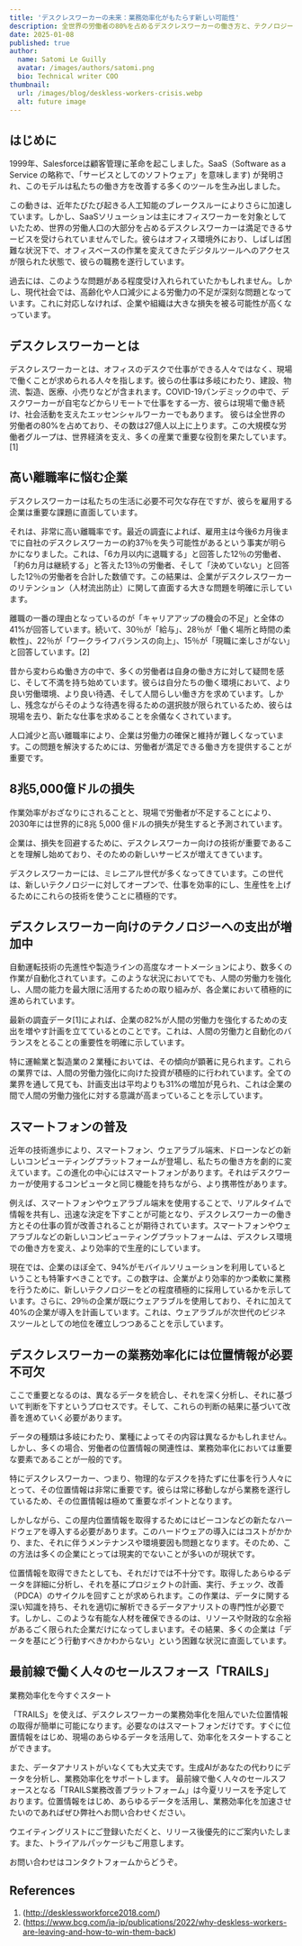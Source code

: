 ```yaml
---
title: 'デスクレスワーカーの未来：業務効率化がもたらす新しい可能性'
description: 全世界の労働者の80%を占めるデスクレスワーカーの働き方と、テクノロジーの活用について書いています。
date: 2025-01-08
published: true
author:
  name: Satomi Le Guilly
  avatar: /images/authors/satomi.png
  bio: Technical writer COO
thumbnail:
  url: /images/blog/deskless-workers-crisis.webp
  alt: future image
---
```


## はじめに

1999年、Salesforceは顧客管理に革命を起こしました。SaaS（Software as a Service の略称で、「サービスとしてのソフトウェア」を意味します) が発明され、このモデルは私たちの働き方を改善する多くのツールを生み出しました。

この動きは、近年たびたび起きる人工知能のブレークスルーによりさらに加速しています。しかし、SaaSソリューションは主にオフィスワーカーを対象としていたため、世界の労働人口の大部分を占めるデスクレスワーカーは満足できるサービスを受けられていませんでした。彼らはオフィス環境外におり、しばしば困難な状況下で、オフィスベースの作業を変えてきたデジタルツールへのアクセスが限られた状態で、彼らの職務を遂行しています。

過去には、このような問題がある程度受け入れられていたかもしれません。しかし、現代社会では、高齢化や人口減少による労働力の不足が深刻な問題となっています。これに対応しなければ、企業や組織は大きな損失を被る可能性が高くなっています。

## デスクレスワーカーとは

デスクレスワーカーとは、オフィスのデスクで仕事ができる人々ではなく、現場で働くことが求められる人々を指します。彼らの仕事は多岐にわたり、建設、物流、製造、医療、小売りなどが含まれます。COVID-19パンデミックの中で、デスクワーカーが自宅などからリモートで仕事をする一方、彼らは現場で働き続け、社会活動を支えたエッセンシャルワーカーでもあります。 彼らは全世界の労働者の80%を占めており、その数は27億人以上に上ります。この大規模な労働者グループは、世界経済を支え、多くの産業で重要な役割を果たしています。[1]

## 高い離職率に悩む企業

デスクレスワーカーは私たちの生活に必要不可欠な存在ですが、彼らを雇用する企業は重要な課題に直面しています。

それは、非常に高い離職率です。最近の調査によれば、雇用主は今後6カ月後までに自社のデスクレスワーカーの約37％を失う可能性があるという事実が明らかになりました。これは、「6カ月以内に退職する」と回答した12％の労働者、「約6カ月は継続する」と答えた13％の労働者、そして「決めていない」と回答した12％の労働者を合計した数値です。この結果は、企業がデスクレスワーカーのリテンション（人材流出防止）に関して直面する大きな問題を明確に示しています。

離職の一番の理由となっているのが「キャリアアップの機会の不足」と全体の41%が回答しています。続いて、30％が「給与」、28％が「働く場所と時間の柔軟性」、22％が「ワークライフバランスの向上」、15％が「現職に楽しさがない」と回答しています。[2]

昔から変わらぬ働き方の中で、多くの労働者は自身の働き方に対して疑問を感じ、そして不満を持ち始めています。彼らは自分たちの働く環境において、より良い労働環境、より良い待遇、そして人間らしい働き方を求めています。しかし、残念ながらそのような待遇を得るための選択肢が限られているため、彼らは現場を去り、新たな仕事を求めることを余儀なくされています。

人口減少と高い離職率により、企業は労働力の確保と維持が難しくなっています。この問題を解決するためには、労働者が満足できる働き方を提供することが重要です。

## 8兆5,000億ドルの損失

作業効率がおざなりにされることと、現場で労働者が不足することにより、2030年には世界的に8兆 5,000 億ドルの損失が発生すると予測されています。

企業は、損失を回避するために、デスクレスワーカー向けの技術が重要であることを理解し始めており、そのための新しいサービスが増えてきています。

デスクレスワーカーには、ミレニアル世代が多くなってきています。この世代は、新しいテクノロジーに対してオープンで、仕事を効率的にし、生産性を上げるためにこれらの技術を使うことに積極的です。

## デスクレスワーカー向けのテクノロジーへの支出が増加中

自動運転技術の先進性や製造ラインの高度なオートメーションにより、数多くの作業が自動化されています。このような状況においてでも、人間の労働力を強化し、人間の能力を最大限に活用するための取り組みが、各企業において積極的に進められています。

最新の調査データ[1]によれば、企業の82%が人間の労働力を強化するための支出を増やす計画を立てているとのことです。これは、人間の労働力と自動化のバランスをとることの重要性を明確に示しています。

特に運輸業と製造業の２業種においては、その傾向が顕著に見られます。これらの業界では、人間の労働力強化に向けた投資が積極的に行われています。全ての業界を通して見ても、計画支出は平均よりも31%の増加が見られ、これは企業の間で人間の労働力強化に対する意識が高まっていることを示しています。

## スマートフォンの普及

近年の技術進歩により、スマートフォン、ウェアラブル端末、ドローンなどの新しいコンピューティングプラットフォームが登場し、私たちの働き方を劇的に変えています。この進化の中心にはスマートフォンがあります。それはデスクワーカーが使用するコンピュータと同じ機能を持ちながら、より携帯性があります。

例えば、スマートフォンやウェアラブル端末を使用することで、リアルタイムで情報を共有し、迅速な決定を下すことが可能となり、デスクレスワーカーの働き方とその仕事の質が改善されることが期待されています。スマートフォンやウェアラブルなどの新しいコンピューティングプラットフォームは、デスクレス環境での働き方を変え、より効率的で生産的にしています。

現在では、企業のほぼ全て、94%がモバイルソリューションを利用しているということも特筆すべきことです。この数字は、企業がより効率的かつ柔軟に業務を行うために、新しいテクノロジーをどの程度積極的に採用しているかを示しています。さらに、29％の企業が既にウェアラブルを使用しており、それに加えて40%の企業が導入を計画しています。これは、ウェアラブルが次世代のビジネスツールとしての地位を確立しつつあることを示しています。

## デスクレスワーカーの業務効率化には位置情報が必要不可欠

ここで重要となるのは、異なるデータを統合し、それを深く分析し、それに基づいて判断を下すというプロセスです。そして、これらの判断の結果に基づいて改善を進めていく必要があります。

データの種類は多岐にわたり、業種によってその内容は異なるかもしれません。しかし、多くの場合、労働者の位置情報の関連性は、業務効率化においては重要な要素であることが一般的です。

特にデスクレスワーカー、つまり、物理的なデスクを持たずに仕事を行う人々にとって、その位置情報は非常に重要です。彼らは常に移動しながら業務を遂行しているため、その位置情報は極めて重要なポイントとなります。

しかしながら、この屋内位置情報を取得するためにはビーコンなどの新たなハードウェアを導入する必要があります。このハードウェアの導入にはコストがかかり、また、それに伴うメンテナンスや環境要因も問題となります。そのため、この方法は多くの企業にとっては現実的でないことが多いのが現状です。

位置情報を取得できたとしても、それだけでは不十分です。取得したあらゆるデータを詳細に分析し、それを基にプロジェクトの計画、実行、チェック、改善（PDCA）のサイクルを回すことが求められます。この作業は、データに関する深い知識を持ち、それを適切に解析できるデータアナリストの専門性が必要です。しかし、このような有能な人材を確保できるのは、リソースや財政的な余裕があるごく限られた企業だけになってしまいます。その結果、多くの企業は「データを基にどう行動すべきかわからない」という困難な状況に直面しています。

## 最前線で働く人々のセールスフォース「TRAILS」

業務効率化を今すぐスタート

「TRAILS」を使えば、デスクレスワーカーの業務効率化を阻んでいた位置情報の取得が簡単に可能になります。必要なのはスマートフォンだけです。すぐに位置情報をはじめ、現場のあらゆるデータを活用して、効率化をスタートすることができます。

また、データアナリストがいなくても大丈夫です。生成AIがあなたの代わりにデータを分析し、業務効率化をサポートします。
最前線で働く人々のセールスフォースとなる「TRAILS業務改善プラットフォーム」は今夏リリースを予定しております。位置情報をはじめ、あらゆるデータを活用し、業務効率化を加速させたいのであればぜひ弊社へお問い合わせください。

ウエイティングリストにご登録いただくと、リリース後優先的にご案内いたします。また、トライアルパッケージもご用意します。

お問い合わせはコンタクトフォームからどうぞ。

## References

1. (http://desklessworkforce2018.com/)
2. (https://www.bcg.com/ja-jp/publications/2022/why-deskless-workers-are-leaving-and-how-to-win-them-back)
